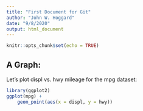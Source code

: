 ```yaml
---
title: "First Document for Git"
author: "John W. Hoggard"
date: "9/8/2020"
output: html_document
---
```


```r
knitr::opts_chunk$set(echo = TRUE)
```

## A Graph:

Let's plot displ vs. hwy mileage for the mpg dataset:
```r
library(ggplot2)
ggplot(mpg) +
    geom_point(aes(x = displ, y = hwy))
```

